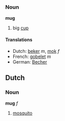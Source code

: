 ===Noun===
'''mug'''

# big [[cup]]

====Translations====
*Dutch: [[beker]] ''m'', [[mok]] ''f''
*French: [[gobelet]] ''m''
*German: [[Becher]] 

==Dutch==
===Noun===
'''mug''' ''f''

# [[mosquito]]